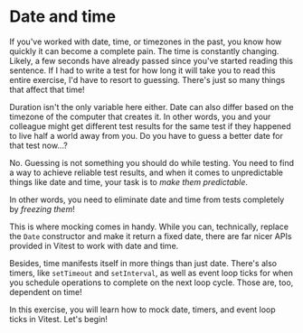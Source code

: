 # Date and time

<EpicVideo url="https://www.epicweb.dev/workshops/mocking-techniques-in-vitest/date-and-time/intro-to-date-and-time" />

If you've worked with date, time, or timezones in the past, you know how quickly it can become a complete pain. The time is constantly changing. Likely, a few seconds have already passed since you've started reading this sentence. If I had to write a test for how long it will take you to read this entire exercise, I'd have to resort to guessing. There's just so many things that affect that time!

Duration isn't the only variable here either. Date can also differ based on the timezone of the computer that creates it. In other words, you and your colleague might get different test results for the same test if they happened to live half a world away from you. Do you have to guess a better date for that test now...?

No. Guessing is not something you should do while testing. You need to find a way to achieve reliable test results, and when it comes to unpredictable things like date and time, your task is to _make them predictable_.

In other words, you need to eliminate date and time from tests completely by _freezing them_!

This is where mocking comes in handy. While you can, technically, replace the `Date` constructor and make it return a fixed date, there are far nicer APIs provided in Vitest to work with date and time.

Besides, time manifests itself in more things than just date. There's also timers, like `setTimeout` and `setInterval`, as well as event loop ticks for when you schedule operations to complete on the next loop cycle. Those are, too, dependent on time!

In this exercise, you will learn how to mock date, timers, and event loop ticks in Vitest. Let's begin!
